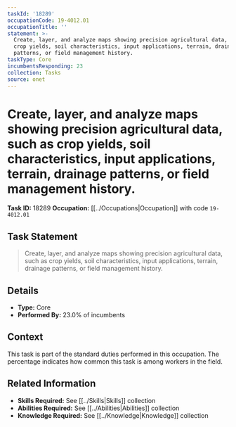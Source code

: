 ```yaml
---
taskId: '18289'
occupationCode: 19-4012.01
occupationTitle: ''
statement: >-
  Create, layer, and analyze maps showing precision agricultural data, such as
  crop yields, soil characteristics, input applications, terrain, drainage
  patterns, or field management history.
taskType: Core
incumbentsResponding: 23
collection: Tasks
source: onet
---
```

# Create, layer, and analyze maps showing precision agricultural data, such as crop yields, soil characteristics, input applications, terrain, drainage patterns, or field management history.

**Task ID:** 18289
**Occupation:** [[../Occupations|Occupation]] with code `19-4012.01`

## Task Statement

> Create, layer, and analyze maps showing precision agricultural data, such as crop yields, soil characteristics, input applications, terrain, drainage patterns, or field management history.

## Details

- **Type:** Core
- **Performed By:** 23.0% of incumbents

## Context

This task is part of the standard duties performed in this occupation. The percentage indicates how common this task is among workers in the field.

## Related Information

- **Skills Required:** See [[../Skills|Skills]] collection
- **Abilities Required:** See [[../Abilities|Abilities]] collection
- **Knowledge Required:** See [[../Knowledge|Knowledge]] collection
